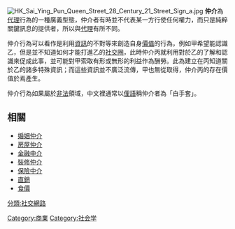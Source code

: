 {{noteTA
|1=zh-cn:中介;zh-tw:仲介
}}
{{unreferenced|time=2009-11-04T01:54:13+00:00}}
[[File:HK_Sai_Ying_Pun_Queen_Street_28_Century_21_Street_Sign_a.jpg|thumb]]
'''仲介'''為[[代理|代理]]行為的一種廣義型態，仲介者有時並不代表某一方行使任何權力，而只是純粹關鍵訊息的提供者，所以與[[代理|代理]]有所不同。

仲介行為可以看作是利用[[資訊|資訊]]的不對等來創造自身[[價值|價值]]的行為，例如甲希望能認識乙，但是並不知道如何才能打進乙的[[社交圈|社交圈]]，此時仲介丙就利用對於乙的了解和認識來促成此事，並可能對甲索取有形或無形的利益作為酬勞。此為建立在丙知道關於乙的諸多特殊資訊；而這些資訊並不廣泛流傳，甲也無從取得，仲介丙的存在價值於焉產生。

仲介行為如果屬於[[非法|非法]]領域，中文裡通常以[[俚語|俚語]]稱仲介者為「白手套」。

==相關==
*[[婚姻仲介|婚姻仲介]]
*[[房屋仲介|房屋仲介]]
*[[金融中介|金融中介]]
*[[裝修仲介|裝修仲介]]
*[[保險中介|保險中介]]
*[[直銷|直銷]]
*[[食價|食價]]
{{Commerce-stub}}
[[Category:商業|Category:商業]]
[[Category:社会学|Category:社会学]]
[[分類:社交網路|分類:社交網路]]